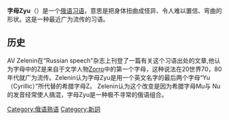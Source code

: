 {{多個問題|
{{orphan|time=2016-10-04T09:09:47+00:00}}
{{copyedit|time=2014-03-31T23:44:42+00:00}}
{{roughtranslation}}
{{Unreferenced|time=2021-12-08T11:32:50+00:00}}
}}
'''字母Zyu'''（{{lang-ru|Буква зю}}）是一个[[俄语|俄语]][[习语|习语]]，意思是把身体扭曲成怪异、令人难以置信、弯曲的形状。这是一种最近广为流传的习语。

== 历史 ==
AV Zelenin在“Russian speech”杂志上刊登了一篇有关这个习语出处的文章,他认为字母中的Z是来自于文学人物[[Zorro|Zorro]]中的第一个字母，这种说法在20世界70，80年代就广为流传。Zelenin认为字母Zyu是用一个英文名字的最后两个字母“Yu（Cyrillic）”所代替的希腊字母Z。
Zelenin认为这个改变是因为希腊字母Mu与 Nu的发音经常使人搞混，字母Zyu是一种极不寻常的俄语组合。

[[Category:俄语熟语|Category:俄语熟语]]
[[Category:新詞|Category:新詞]]